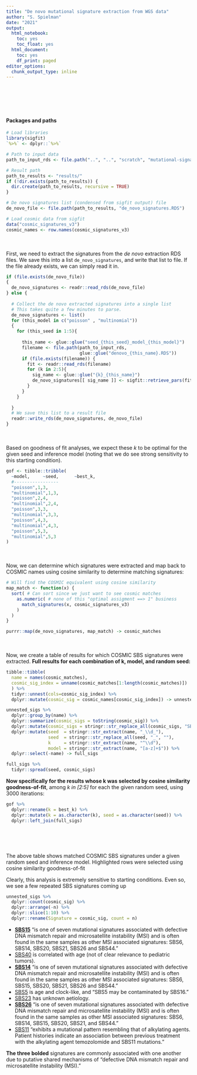 ```yaml
---
title: "De novo mutational signature extraction from WGS data"
author: "S. Spielman"
date: "2021"
output:
  html_notebook:
    toc: yes
    toc_float: yes
  html_document:
    toc: yes
    df_print: paged
editor_options:
  chunk_output_type: inline
---
```



<br><br><br><br>

#### Packages and paths


```r
# Load libraries
library(sigfit)
`%>%` <- dplyr::`%>%`

# Path to input data
path_to_input_rds <- file.path("..", "..", "scratch", "mutational-signatures", "extraction")

# Result path
path_to_results <- "results/"
if (!dir.exists(path_to_results)) {
  dir.create(path_to_results, recursive = TRUE)
}

# De novo signatures list (condensed from sigfit output) file
de_novo_file <- file.path(path_to_results, "de_novo_signatures.RDS")

# Load cosmic data from sigfit
data("cosmic_signatures_v3")
cosmic_names <- row.names(cosmic_signatures_v3)
```

<br><br>
First, we need to extract the signatures from the *de novo* extraction RDS files. We save this into a list `de_novo_signatures`, and write that list to file. If the file already exists, we can simply read it in.

```r
if (file.exists(de_novo_file))
{
  de_novo_signatures <- readr::read_rds(de_novo_file)
} else {
    
  # Collect the de novo extracted signatures into a single list
  # This takes quite a few minutes to parse.
  de_novo_signatures <- list()
  for (this_model in c("poisson" , "multinomial"))
  {
    for (this_seed in 1:5){
  
      this_name <- glue::glue("seed_{this_seed}_model_{this_model}")
      filename <- file.path(path_to_input_rds, 
                            glue::glue("denovo_{this_name}.RDS"))
      if (file.exists(filename)) {
        fit <- readr::read_rds(filename)
        for (k in 2:5){
          sig_name <- glue::glue("{k}_{this_name}")
          de_novo_signatures[[ sig_name ]] <- sigfit::retrieve_pars(fit[[k]], par = "signatures") 
        }
      }
    }
    
  }
  # We save this list to a result file
  readr::write_rds(de_novo_signatures, de_novo_file)
}
```

<br><br>
Based on goodness of fit analyses, we expect these *k* to be optimal for the given seed and inference model (noting that we do see strong sensitivity to this starting condition).

```r
gof <- tibble::tribble(
  ~model,     ~seed,      ~best_k,
  #-----------------
  "poisson",1,3,
  "multinomial",1,3,
  "poisson",2,4,
  "multinomial",2,4,
  "poisson",3,3,
  "multinomial",3,3,
  "poisson",4,3,
  "multinomial",4,3,  
  "poisson",5,3,
  "multinomial",5,3  
)
```


<br><br>
Now, we can determine which signatures were extracted and map back to COSMIC names using cosine similarity to determine matching signatures:

```r

# Will find the COSMIC equivalent using cosine similarity
map_match <- function(x) {
  sort( # Can sort since we just want to see cosmic matches
    as.numeric( # none of this "optimal assigment ==> 1" business
      match_signatures(x, cosmic_signatures_v3)
    )
  )
}

purrr::map(de_novo_signatures, map_match) -> cosmic_matches
```

<br><br>
Now, we create a table of results for which COSMIC SBS signatures were extracted. **Full results for each combination of k, model, and random seed:**
```r
tibble::tibble(
  name = names(cosmic_matches), 
  cosmic_sig_index = unname(cosmic_matches[1:length(cosmic_matches)])
  ) %>%
  tidyr::unnest(cols=cosmic_sig_index) %>%
  dplyr::mutate(cosmic_sig = cosmic_names[cosmic_sig_index]) -> unnested_sigs

unnested_sigs %>%
  dplyr::group_by(name) %>%
  dplyr::summarize(cosmic_sigs = toString(cosmic_sig)) %>%
  dplyr::mutate(cosmic_sigs = stringr::str_replace_all(cosmic_sigs, "SBS", "")) %>%
  dplyr::mutate(seed  = stringr::str_extract(name, "_\\d_"),
                seed  = stringr::str_replace_all(seed, "_", ""),
                k     = stringr::str_extract(name, "^\\d"), 
                model = stringr::str_extract(name, "[a-z]+$")) %>%
  dplyr::select(-name) -> full_sigs

full_sigs %>%
  tidyr::spread(seed, cosmic_sigs)
```

**Now specifically for the results whose k was selected by cosine similarity goodness-of-fit**, among *k in [2:5]* for each the given random seed, using 3000 iterations:

```r
gof %>%
  dplyr::rename(k = best_k) %>%
  dplyr::mutate(k = as.character(k), seed = as.character(seed)) %>%
  dplyr::left_join(full_sigs)
```
<br><br><br>

The above table shows matched COSMIC SBS signatures under a given random seed and inference model. Highlighted rows were selected using cosine similarity goodness-of-fit 

Clearly, this analysis is extremely sensitive to starting conditions. Even so, we see a few repeated SBS signatures coming up

```r
unnested_sigs %>%
  dplyr::count(cosmic_sig) %>%
  dplyr::arrange(-n) %>%
  dplyr::slice(1:10) %>%
  dplyr::rename(Signature = cosmic_sig, count = n)
```

+ **[SBS15](https://cancer.sanger.ac.uk/signatures/sbs/sbs15/)** "is one of seven mutational signatures associated with defective DNA mismatch repair and microsatellite instability (MSI) and is often found in the same samples as other MSI associated signatures: SBS6, SBS14, SBS20, SBS21, SBS26 and SBS44."
+ [SBS40](https://cancer.sanger.ac.uk/signatures/sbs/sbs40/) is correlated with age (not of clear relevance to pediatric tumors).
+ **[SBS14](https://cancer.sanger.ac.uk/signatures/sbs/sbs14/)** "is one of seven mutational signatures associated with defective DNA mismatch repair and microsatellite instability (MSI) and is often found in the same samples as other MSI associated signatures: SBS6, SBS15, SBS20, SBS21, SBS26 and SBS44."
+ [SBS5](https://cancer.sanger.ac.uk/signatures/sbs/sbs5/) is age and clock-like, and "SBS5 may be contaminated by SBS16."
+ [SBS23](https://cancer.sanger.ac.uk/signatures/sbs/sbs23/) has unknown aetiology.
+ **[SBS26](https://cancer.sanger.ac.uk/signatures/sbs/sbs26/)** "is one of seven mutational signatures associated with defective DNA mismatch repair and microsatellite instability (MSI) and is often found in the same samples as other MSI associated signatures: SBS6, SBS14, SBS15, SBS20, SBS21, and SBS44."
+ [SBS11](https://cancer.sanger.ac.uk/signatures/sbs/sbs11/) "exhibits a mutational pattern resembling that of alkylating agents. Patient histories indicate an association between previous treatment with the alkylating agent temozolomide and SBS11 mutations."

**The three bolded** signatures are commonly associated with one another due to putative shared mechanisms of "defective DNA mismatch repair and microsatellite instability (MSI)."
